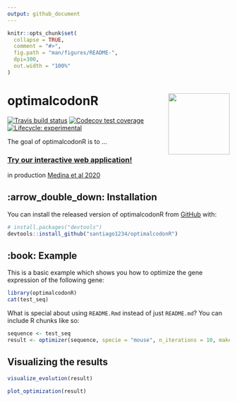 ```yaml
---
output: github_document
---
```


<!-- README.md is generated from README.Rmd. Please edit that file -->

```r
knitr::opts_chunk$set(
  collapse = TRUE,
  comment = "#>",
  fig.path = "man/figures/README-",
  dpi=300,
  out.width = "100%"
)
```

# optimalcodonR <img src='man/figures/logo.png' align="right" height="139" />

<!-- badges: start -->
[![Travis build status](https://travis-ci.org/santiago1234/optimalcodonR.svg?branch=master)](https://travis-ci.org/santiago1234/optimalcodonR)
[![Codecov test coverage](https://codecov.io/gh/santiago1234/optimalcodonR/branch/master/graph/badge.svg)](https://codecov.io/gh/santiago1234/optimalcodonR?branch=master)
[![Lifecycle: experimental](https://img.shields.io/badge/lifecycle-experimental-orange.svg)](https://www.tidyverse.org/lifecycle/#experimental)
<!-- badges: end -->

The goal of optimalcodonR is to ...

### [Try our interactive web application!](http://maple:3838/smedina/CodonOptimization/)

in production [Medina et al 2020](https://www.stowers.org/faculty/bazzini-lab)

## :arrow_double_down: Installation

You can install the released version of optimalcodonR from [GitHub](https://github.com/) with:

``` r
# install.packages("devtools")
devtools::install_github("santiago1234/optimalcodonR")
```

## :book: Example

This is a basic example which shows you how to optimize the gene expression of 
the following gene:

```r
library(optimalcodonR)
cat(test_seq)
```


What is special about using `README.Rmd` instead of just `README.md`? You can include R chunks like so:

```r
sequence <- test_seq
result <- optimizer(sequence, specie = "mouse", n_iterations = 10, make_more_optimal = T)
```

## Visualizing the results

```r
visualize_evolution(result)
```


```r
plot_optimization(result)
```
